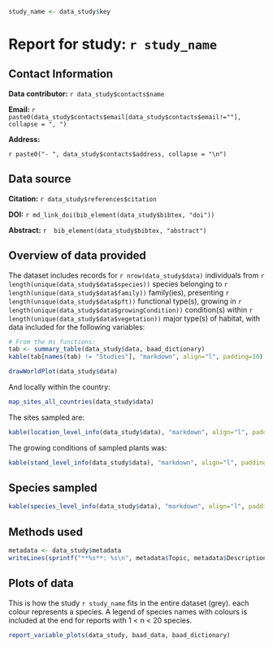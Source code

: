 ```r
study_name <- data_study$key
```

# Report for study: `r study_name`

## Contact Information

**Data contributor:** `r data_study$contacts$name`

**Email:** `r paste0(data_study$contacts$email[data_study$contacts$email!=""], collapse = ", ")`

**Address:**

`r paste0("- ", data_study$contacts$address, collapse = "\n")`

## Data source

**Citation:** `r data_study$references$citation`

**DOI:** `r md_link_doi(bib_element(data_study$bibtex, "doi"))`

**Abstract:** `r  bib_element(data_study$bibtex, "abstract")`

## Overview of data provided

The dataset includes records for `r nrow(data_study$data)` individuals from `r length(unique(data_study$data$species))` species belonging to `r length(unique(data_study$data$family))` family(ies), presenting `r length(unique(data_study$data$pft))` functional type(s), growing in `r length(unique(data_study$data$growingCondition))` condition(s) within `r length(unique(data_study$data$vegetation))` major type(s) of habitat, with data included for the following variables:

```r
# From the ms functions:
tab <- summary_table(data_study$data, baad_dictionary)
kable(tab[names(tab) != "Studies"], "markdown", align="l", padding=10)
```

```r
drawWorldPlot(data_study$data)
```

And locally within the country:

```r
map_sites_all_countries(data_study$data)
```

The sites sampled are:

```r
kable(location_level_info(data_study$data), "markdown", align="l", padding=2)
```

The growing conditions of sampled plants was:

```r
kable(stand_level_info(data_study$data), "markdown", align="l", padding=2)
```

## Species sampled

```r
kable(species_level_info(data_study$data), "markdown", align="l", padding=2)
```

## Methods used

```r
metadata <- data_study$metadata
writeLines(sprintf("**%s**: %s\n", metadata$Topic, metadata$Description))
```

## Plots of data

This is how the study `r study_name` fits in the entire dataset (grey). each colour represents a species. A legend of species names with colours is included at the end for reports with 1 < n < 20 species.

```r
report_variable_plots(data_study, baad_data, baad_dictionary)
```
